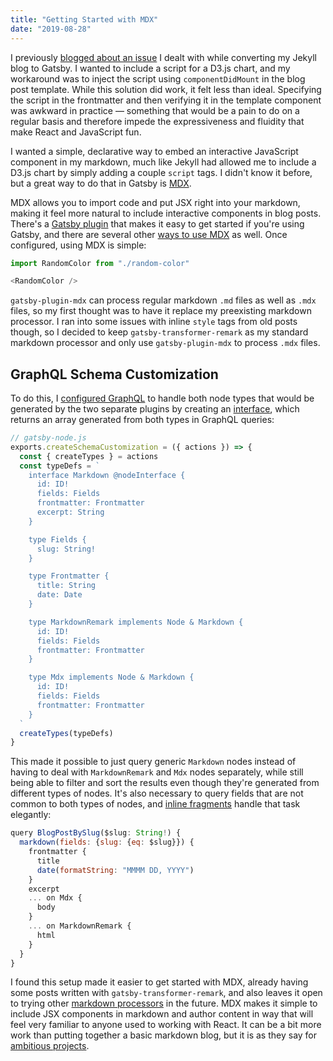 ```yaml
---
title: "Getting Started with MDX"
date: "2019-08-28"
---
```


I previously [blogged about an issue](/blog/building-with-gatsby/) I dealt with while converting my Jekyll blog to Gatsby. I wanted to include a script for a D3.js chart, and my workaround was to inject the script using `componentDidMount` in the blog post template. While this solution did work, it felt less than ideal. Specifying the script in the frontmatter and then verifying it in the template component was awkward in practice — something that would be a pain to do on a regular basis and therefore impede the expressiveness and fluidity that make React and JavaScript fun.

I wanted a simple, declarative way to embed an interactive JavaScript component in my markdown, much like Jekyll had allowed me to include a D3.js chart by simply adding a couple `script` tags. I didn't know it before, but a great way to do that in Gatsby is [MDX](https://mdxjs.com/).

MDX allows you to import code and put JSX right into your markdown, making it feel more natural to include interactive components in blog posts. There's a [Gatsby plugin](https://www.gatsbyjs.org/packages/gatsby-plugin-mdx/) that makes it easy to get started if you're using Gatsby, and there are several other [ways to use MDX](https://mdxjs.com/getting-started) as well. Once configured, using MDX is simple:


<RandomColor />

```javascript
import RandomColor from "./random-color"

<RandomColor />
```

`gatsby-plugin-mdx` can process regular markdown `.md` files as well as `.mdx` files, so my first thought was to have it replace my preexisting markdown processor. I ran into some issues with inline `style` tags from old posts though, so I decided to keep `gatsby-transformer-remark` as my standard markdown processor and only use `gatsby-plugin-mdx` to process `.mdx` files.

## GraphQL Schema Customization

To do this, I [configured GraphQL](https://www.gatsbyjs.org/docs/schema-customization/#custom-interfaces-and-unions) to handle both node types that would be generated by the two separate plugins by creating an [interface](https://graphql.org/learn/schema/#interfaces), which returns an array generated from both types in GraphQL queries:

```javascript
// gatsby-node.js
exports.createSchemaCustomization = ({ actions }) => {
  const { createTypes } = actions
  const typeDefs = `
    interface Markdown @nodeInterface {
      id: ID!
      fields: Fields
      frontmatter: Frontmatter
      excerpt: String
    }

    type Fields {
      slug: String!
    }

    type Frontmatter {
      title: String
      date: Date
    }

    type MarkdownRemark implements Node & Markdown {
      id: ID!
      fields: Fields
      frontmatter: Frontmatter
    }

    type Mdx implements Node & Markdown {
      id: ID!
      fields: Fields
      frontmatter: Frontmatter
    }
  `
  createTypes(typeDefs)
}
```

This made it possible to just query generic `Markdown` nodes instead of having to deal with `MarkdownRemark` and `Mdx` nodes separately, while still being able to filter and sort the results even though they're generated from different types of nodes. It's also necessary to query fields that are not common to both types of nodes, and [inline fragments](https://graphql.org/learn/queries/#inline-fragments) handle that task elegantly:

```javascript
query BlogPostBySlug($slug: String!) {
  markdown(fields: {slug: {eq: $slug}}) {
    frontmatter {
      title
      date(formatString: "MMMM DD, YYYY")
    }
    excerpt
    ... on Mdx {
      body
    }
    ... on MarkdownRemark {
      html
    }
  }
}
```

I found this setup made it easier to get started with MDX, already having some posts written with `gatsby-transformer-remark`, and also leaves it open to trying other [markdown processors](https://github.com/markdown/markdown.github.com/wiki/Implementations) in the future. MDX makes it simple to include JSX components in markdown and author content in way that will feel very familiar to anyone used to working with React. It can be a bit more work than putting together a basic markdown blog, but it is as they say for [ambitious projects](https://github.com/mdx-js/mdx).